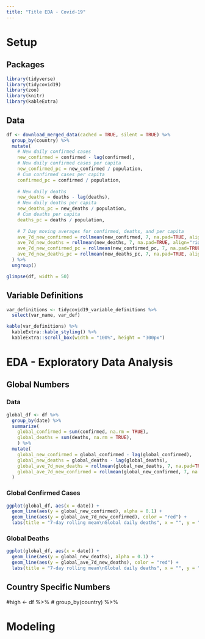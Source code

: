 ```yaml
---
title: "Title EDA - Covid-19"
---
```


# Setup
## Packages
```r
library(tidyverse)
library(tidycovid19)
library(zoo)
library(knitr)
library(kableExtra)
```

## Data
```r
df <- download_merged_data(cached = TRUE, silent = TRUE) %>%
  group_by(country) %>%
  mutate(
    # New daily confirmed cases
    new_confirmed = confirmed - lag(confirmed),
    # New daily confirmed cases per capita
    new_confirmed_pc = new_confirmed / population,
    # Cum confirmed cases per capita
    confirmed_pc = confirmed / population,
    
    # New daily deaths
    new_deaths = deaths - lag(deaths),
    # New daily deaths per capita
    new_deaths_pc = new_deaths / population,
    # Cum deaths per capita
    deaths_pc = deaths / population,
    
    # 7 Day moving averages for confirmed, deaths, and per capita
    ave_7d_new_confirmed = rollmean(new_confirmed, 7, na.pad=TRUE, align="right"),
    ave_7d_new_deaths = rollmean(new_deaths, 7, na.pad=TRUE, align="right"),
    ave_7d_new_confirmed_pc = rollmean(new_confirmed_pc, 7, na.pad=TRUE, align="right"),
    ave_7d_new_deaths_pc = rollmean(new_deaths_pc, 7, na.pad=TRUE, align="right")
  ) %>%
  ungroup()

glimpse(df, width = 50)

```
## Variable Definitions
```r
var_definitions <- tidycovid19_variable_definitions %>%
  select(var_name, var_def)

kable(var_definitions) %>% 
  kableExtra::kable_styling() %>%
  kableExtra::scroll_box(width = "100%", height = "300px")
```


# EDA - Exploratory Data Analysis

## Global Numbers
### Data
```r
global_df <- df %>%
  group_by(date) %>%
  summarize(
    global_confirmed = sum(confirmed, na.rm = TRUE), 
    global_deaths = sum(deaths, na.rm = TRUE),
    ) %>%
  mutate(
    global_new_confirmed = global_confirmed - lag(global_confirmed),
    global_new_deaths = global_deaths - lag(global_deaths),
    global_ave_7d_new_deaths = rollmean(global_new_deaths, 7, na.pad=TRUE, align="right"),
    global_ave_7d_new_confirmed = rollmean(global_new_confirmed, 7, na.pad=TRUE, align="right")
  )


```

### Global Confirmed Cases
```r
ggplot(global_df, aes(x = date)) +
  geom_line(aes(y = global_new_confirmed), alpha = 0.1) +
  geom_line(aes(y = global_ave_7d_new_confirmed), color = "red") +
  labs(title = "7-day rolling mean\nGlobal daily deaths", x = "", y = "")
```

### Global Deaths
```r
ggplot(global_df, aes(x = date)) +
  geom_line(aes(y = global_new_deaths), alpha = 0.1) +
  geom_line(aes(y = global_ave_7d_new_deaths), color = "red") +
  labs(title = "7-day rolling mean\nGlobal daily deaths", x = "", y = "")
```

## Country Specific Numbers
#high <- df %>%
#  group_by(country) %>%
  


# Modeling

